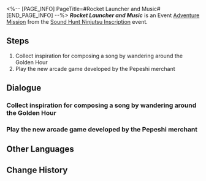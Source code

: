 <%-- [PAGE_INFO]
PageTitle=#Rocket Launcher and Music#
[END_PAGE_INFO] --%>
{{Stub|Dialogue.}}
{{Mission Infobox
|id            = 8026117
|title         = 
|image         = <!--Mission Rocket Launcher and Music.png-->
|type          = Adventure
|event_name    = Sound Hunt Ninjutsu Inscription
|chapter       = Sound Hunt Ninjutsu Inscription
|requirements  = {{subst:void|<!--Unknown: {"Type":"Manual"}-->}}
|summary       = <!--official mission summary from Fate's Atlas-->
|characters    = Pepeshi Merchant; Trailblazer
|startLocation = [[Penacony]] - [[Golden Hour]]
|world         = Penacony
|area          = Golden Hour
|prev          = 
|next          = 
|rewards       = Credit*5,000
}}
'''''Rocket Launcher and Music''''' is an Event [[Adventure Mission]] from the [[Sound Hunt Ninjutsu Inscription]] event.

==Steps==
# Collect inspiration for composing a song by wandering around the Golden Hour
# Play the new arcade game developed by the Pepeshi merchant

<!--
==Gameplay Notes==

--><!--
==Trial Character==

-->
==Dialogue==
{{Stub Dialogue}}
===Collect inspiration for composing a song by wandering around the Golden Hour{{subst:void|<!--802611701-->}}===
{{Mission Description|type=adventure|location=Golden Hour|You've become the manager of the music party's performing band, and now your band needs to complete 3 performances on the stage in the middle of the campus.<br />Wander around the Golden Hour to help Rappa collect inspiration for composing.}}
{{Dialogue Start}}
:{{tx}}
{{Dialogue End}}

===Play the new arcade game developed by the Pepeshi merchant{{subst:void|<!--802611704-->}}===
{{Mission Description|type=adventure|location=Golden Hour|update|You've become the manager of the music party's performing band, and now your band needs to complete 3 performances on the stage in the middle of the campus.<br />Obtain a record of Brother Hanu's beats to help Rappa collect inspiration for composing.}}
{{Dialogue Start}}
:{{tx}}
{{Dialogue End}}

==Other Languages==
{{Other Languages
|en   = Rocket Launcher and Music
|zhs  = 火箭筒与音乐
|zht  = 火箭筒與音樂
|ja   = ロケランとミュージック
|ko   = 로켓 발사기와 음악
|es   = Música y lanzacohetes
|fr   = Missilia Sound System
|ru   = Ракетница и музыка
|th   = ปืนบาซูก้าและดนตรี
|vi   = Ống Phóng Hỏa Tiễn Và Âm Nhạc
|de   = Musik und Raketenwerfer
|id   = Bazoka dan Musik
|pt   = Lançador de Foguetes e Música
}}

==Change History==
{{Change History|2.6}}
